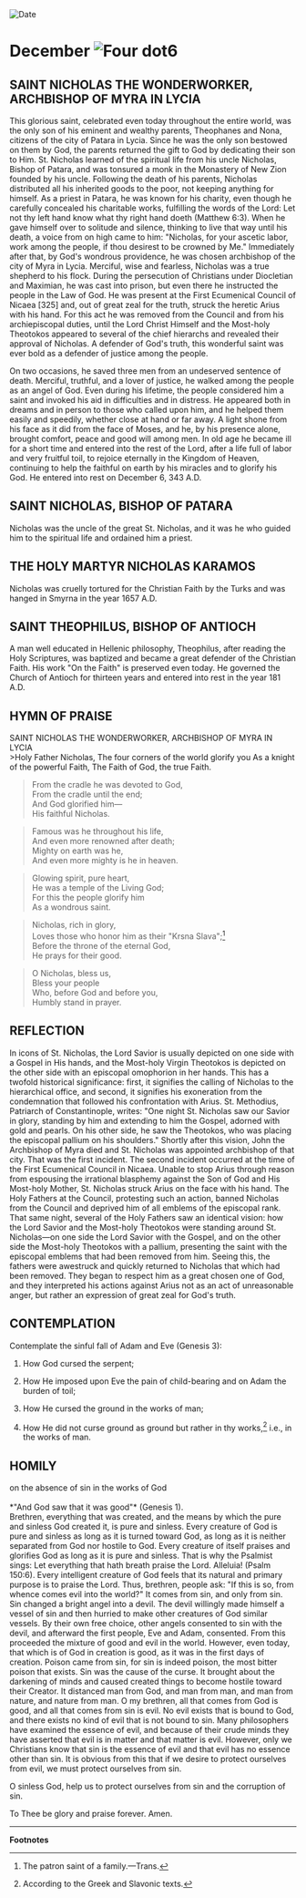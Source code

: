 
<RunningHead />
<Image src="/title-imprint.png" height={68} width={50} alt="Date" className="title-imprint"/>

# <div id="date">December <Image className="four-dot" src="/four-dot.png" height={15} width={15} alt="Four dot" />6</div>

## SAINT NICHOLAS THE WONDERWORKER,<br />ARCHBISHOP OF MYRA IN LYCIA

This glorious saint, celebrated even today throughout the entire world, was the only son of his eminent and wealthy parents, Theophanes and Nona, citizens of the city of Patara in Lycia. Since he was the only son bestowed on them by God, the parents returned the gift to God by dedicating their son to Him. St. Nicholas learned of the spiritual life from his uncle Nicholas, Bishop of Patara, and was tonsured a monk in the Monastery of New Zion founded by his uncle. Following the death of his parents, Nicholas distributed all his inherited goods to the poor, not keeping anything for himself. As a priest in Patara, he was known for his charity, even though he carefully concealed his charitable works, fulfilling the words of the Lord: Let not thy left hand know what thy right hand doeth (Matthew 6:3). When he gave himself over to solitude and silence, thinking to live that way until his death, a voice from on high came to him: "Nicholas, for your ascetic labor, work among the people, if thou desirest to be crowned by Me." Immediately after that, by God's wondrous providence, he was chosen archbishop of the city of Myra in Lycia. Merciful, wise and fearless, Nicholas was a true shepherd to his flock. During the persecution of Christians under Diocletian and Maximian, he was cast into prison, but even there he instructed the people in the Law of God. He was present at the First Ecumenical Council of Nicaea [325] and, out of great zeal for the truth, struck the heretic Arius with his hand. For this act he was removed from the Council and from his archiepiscopal duties, until the Lord Christ Himself and the Most-holy Theotokos appeared to several of the chief hierarchs and revealed their approval of Nicholas. A defender of God's truth, this wonderful saint was ever bold as a defender of justice among the people.

On two occasions, he saved three men from an undeserved sentence of death. Merciful, truthful, and a lover of justice, he walked among the people as an angel of God. Even during his lifetime, the people considered him a saint and invoked his aid in difficulties and in distress. He appeared both in dreams and in person to those who called upon him, and he helped them easily and speedily, whether close at hand or far away. A light shone from his face as it did from the face of Moses, and he, by his presence alone, brought comfort, peace and good will among men. In old age he became ill for a short time and entered into the rest of the Lord, after a life full of labor and very fruitful toil, to rejoice eternally in the Kingdom of Heaven, continuing to help the faithful on earth by his miracles and to glorify his God. He entered into rest on December 6, 343 A.D.

## SAINT NICHOLAS, BISHOP OF PATARA

Nicholas was the uncle of the great St. Nicholas, and it was he who guided him to the spiritual life and ordained him a priest.

## THE HOLY MARTYR NICHOLAS KARAMOS

Nicholas was cruelly tortured for the Christian Faith by the Turks and was hanged in Smyrna in the year 1657 A.D.

## SAINT THEOPHILUS, BISHOP OF ANTIOCH

A man well educated in Hellenic philosophy, Theophilus, after reading the Holy Scriptures, was baptized and became a great defender of the Christian Faith. His work "On the Faith" is preserved even today. He governed the Church of Antioch for thirteen years and entered into rest in the year 181 A.D.


## HYMN OF PRAISE
<div style={{textAlign:'center', color:'crimson', fontWeight:'bold'}}>
SAINT NICHOLAS THE WONDERWORKER, ARCHBISHOP OF MYRA IN LYCIA
</div>
>Holy Father Nicholas,  
The four corners of the world glorify you  
As a knight of the powerful Faith,  
The Faith of God, the true Faith.  
  
>From the cradle he was devoted to God,   
From the cradle until the end;  
And God glorified him—  
His faithful Nicholas.  
  
>Famous was he throughout his life,  
And even more renowned after death;  
Mighty on earth was he,  
And even more mighty is he in heaven.  
  
>Glowing spirit, pure heart,   
He was a temple of the Living God;  
For this the people glorify him  
As a wondrous saint.  
  
>Nicholas, rich in glory,  
Loves those who honor him as their "Krsna Slava";[^1]  
Before the throne of the eternal God,  
He prays for their good.  
  
>O Nicholas, bless us,  
Bless your people  
Who, before God and before you,  
Humbly stand in prayer.  

 
## REFLECTION
In icons of St. Nicholas, the Lord Savior is usually depicted on one side with a Gospel in His hands, and the Most-holy Virgin Theotokos is depicted on the other side with an episcopal omophorion in her hands. This has a twofold historical significance: first, it signifies the calling of Nicholas to the hierarchical office, and second, it signifies his exoneration from the condemnation that followed his confrontation with Arius. St. Methodius, Patriarch of Constantinople, writes: "One night St. Nicholas saw our Savior in glory, standing by him and extending to him the Gospel, adorned with gold and pearls. On his other side, he saw the Theotokos, who was placing the episcopal pallium on his shoulders." Shortly after this vision, John the Archbishop of Myra died and St. Nicholas was appointed archbishop of that city. That was the first incident. The second incident occurred at the time of the First Ecumenical Council in Nicaea. Unable to stop Arius through reason from espousing the irrational blasphemy against the Son of God and His Most-holy Mother, St. Nicholas struck Arius on the face with his hand. The Holy Fathers at the Council, protesting such an action, banned Nicholas from the Council and deprived him of all emblems of the episcopal rank. That same night, several of the Holy Fathers saw an identical vision: how the Lord Savior and the Most-holy Theotokos were standing around St. Nicholas—on one side the Lord Savior with the Gospel, and on the other side the Most-holy Theotokos with a pallium, presenting the saint with the episcopal emblems that had been removed from him. Seeing this, the fathers were awestruck and quickly returned to Nicholas that which had been removed. They began to respect him as a great chosen one of God, and they interpreted his actions against Arius not as an act of unreasonable anger, but rather an expression of great zeal for God's truth.


## CONTEMPLATION

Contemplate the sinful fall of Adam and Eve (Genesis 3):

1. How God cursed the serpent;

2. How He imposed upon Eve the pain of child-bearing and on Adam the burden of toil;

3. How He cursed the ground in the works of man;

4. How He did not curse ground as ground but rather in thy works,[^2] i.e., in the works of man.


## HOMILY
<div style={{textAlign:'center', color:'crimson', fontWeight:'bold'}}>
on the absence of sin in the works of God
</div>
<br />
<div style={{textAlign:'right'}}>
*"And God saw that it was good"* (Genesis 1).
</div>
Brethren, everything that was created, and the means by which the pure and sinless God created it, is pure and sinless. Every creature of God is pure and sinless as long as it is turned toward God, as long as it is neither separated from God nor hostile to God. Every creature of itself praises and glorifies God as long as it is pure and sinless. That is why the Psalmist sings: Let everything that hath breath praise the Lord. Alleluia! (Psalm 150:6). Every intelligent creature of God feels that its natural and primary purpose is to praise the Lord. Thus, brethren, people ask: "If this is so, from whence comes evil into the world?" It comes from sin, and only from sin. Sin changed a bright angel into a devil. The devil willingly made himself a vessel of sin and then hurried to make other creatures of God similar vessels. By their own free choice, other angels consented to sin with the devil, and afterward the first people, Eve and Adam, consented. From this proceeded the mixture of good and evil in the world. However, even today, that which is of God in creation is good, as it was in the first days of creation. Poison came from sin, for sin is indeed poison, the most bitter poison that exists. Sin was the cause of the curse. It brought about the darkening of minds and caused created things to become hostile toward their Creator. It distanced man from God, and man from man, and man from nature, and nature from man. O my brethren, all that comes from God is good, and all that comes from sin is evil. No evil exists that is bound to God, and there exists no kind of evil that is not bound to sin. Many philosophers have examined the essence of evil, and because of their crude minds they have asserted that evil is in matter and that matter is evil. However, only we Christians know that sin is the essence of evil and that evil has no essence other than sin. It is obvious from this that if we desire to protect ourselves from evil, we must protect ourselves from sin.

O sinless God, help us to protect ourselves from sin and the corruption of sin.

To Thee be glory and praise forever. Amen.

---
**Footnotes**

[^1]: The patron saint of a family.—Trans.
[^2]: According to the Greek and Slavonic texts.
